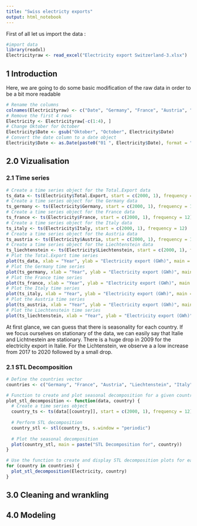 ```yaml
---
title: "Swiss electricty exports"
output: html_notebook
---
```

First of all let us import the data : 
```r
#import data
library(readxl)
Electricityraw <- read_excel("Electricity export Switzerland-3.xlsx")
```
## 1 Introduction 
Here, we are going to do some basic modification of the raw data in order to be a bit more readable
```r
# Rename the columns
colnames(Electricityraw) <- c("Date", "Germany", "France", "Austria", "Liechtenstein", "Italy", "Total.Export")
# Remove the first 4 rows
Electricity <- Electricityraw[-c(1:4), ]
# Change Oktober for October
Electricity$Date <- gsub("Oktober", "October", Electricity$Date)
# Convert the date column to a date object
Electricity$Date <- as.Date(paste0("01 ", Electricity$Date), format = "%d %B %Y")
```


## 2.0 Vizualisation 

### 2.1 Time series 
```r
# Create a time series object for the Total.Export data
ts_data <- ts(Electricity$Total.Export, start = c(2000, 1), frequency = 12)
# Create a time series object for the Germany data
ts_germany <- ts(Electricity$Germany, start = c(2000, 1), frequency = 12)
# Create a time series object for the France data
ts_france <- ts(Electricity$France, start = c(2000, 1), frequency = 12)
# Create a time series object for the Italy data
ts_italy <- ts(Electricity$Italy, start = c(2000, 1), frequency = 12)
# Create a time series object for the Austria data
ts_austria <- ts(Electricity$Austria, start = c(2000, 1), frequency = 12)
# Create a time series object for the Liechtenstein data
ts_liechtenstein <- ts(Electricity$Liechtenstein, start = c(2000, 1), frequency = 12)
# Plot the Total.Export time series
plot(ts_data, xlab = "Year", ylab = "Electricity export (GWh)", main = "Electricity Export - Total")
# Plot the Germany time series
plot(ts_germany, xlab = "Year", ylab = "Electricity export (GWh)", main = "Electricity Export - Germany")
# Plot the France time series
plot(ts_france, xlab = "Year", ylab = "Electricity export (GWh)", main = "Electricity Export - France")
# Plot the Italy time series
plot(ts_italy, xlab = "Year", ylab = "Electricity export (GWh)", main = "Electricity Export - Italy")
# Plot the Austria time series
plot(ts_austria, xlab = "Year", ylab = "Electricity export (GWh)", main = "Electricity Export - Austria")
# Plot the Liechtenstein time series
plot(ts_liechtenstein, xlab = "Year", ylab = "Electricity export (GWh)", main = "Electricity Export - Liechtenstein")
```
At first glance, we can guess that there is seasonality for each country. If we focus ourselves on stationary of the data, we can easily say that Italie and Lichtnestein are stationary. There is a huge drop in 2009 for the electricity export in Italie. For the Lichtenstein, we observe a a low increase from 2017 to 2020 followed by a small drop. 

### 2.1 STL Decomposition 
```r
# Define the countries vector
countries <- c("Germany", "France", "Austria", "Liechtenstein", "Italy", "Total.Export")

# Function to create and plot seasonal decomposition for a given country
plot_stl_decomposition <- function(data, country) {
  # Create a time series object
  country_ts <- ts(data[[country]], start = c(2000, 1), frequency = 12)
  
  # Perform STL decomposition
  country_stl <- stl(country_ts, s.window = "periodic")
  
  # Plot the seasonal decomposition
  plot(country_stl, main = paste("STL Decomposition for", country))
}

# Use the function to create and display STL decomposition plots for each country
for (country in countries) {
  plot_stl_decomposition(Electricity, country)
}

```

## 3.0 Cleaning and wrankling

## 4.0 Modeling 
